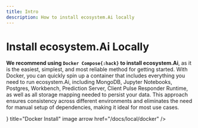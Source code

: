 ```yaml
---
title: Intro
description: How to install ecosystem.Ai locally
---
```



# Install ecosystem.Ai Locally

**We recommend using `Docker Compose{:hack}` to install ecosystem.Ai**, as it is the easiest, simplest, and most reliable method for getting started. With Docker, you can quickly spin up a container that includes everything you need to run ecosystem.Ai, including MongoDB, Jupyter Notebooks, Postgres, Workbench, Prediction Server, Client Pulse Responder Runtime, as well as all storage mapping needed to persist your data. This approach ensures consistency across different environments and eliminates the need for manual setup of dependencies, making it ideal for most use cases.

<div style={{ display: 'flex', justifyContent: 'center' }}>
  <Cards num={2} style={{ display: 'flex', flexDirection: 'row' }}>
    <Cards.Card
      icon={<DockerIcon />}
      title="Docker Install"
      image
      arrow
      href="/docs/local/docker"
    />
  </Cards>
</div>
